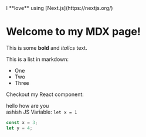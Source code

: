 
<div className="mx-10"> 
I **love** using [Next.js](https://nextjs.org/)

# Welcome to my MDX page!

This is some **bold** and _italics_ text.

This is a list in markdown:

- One
- Two
- Three

Checkout my React component:

hello how are you  
ashish
JS Variable: `let x = 1`

```js
const x = 3;
let y = 4;
```

<Welcome />
</div>
